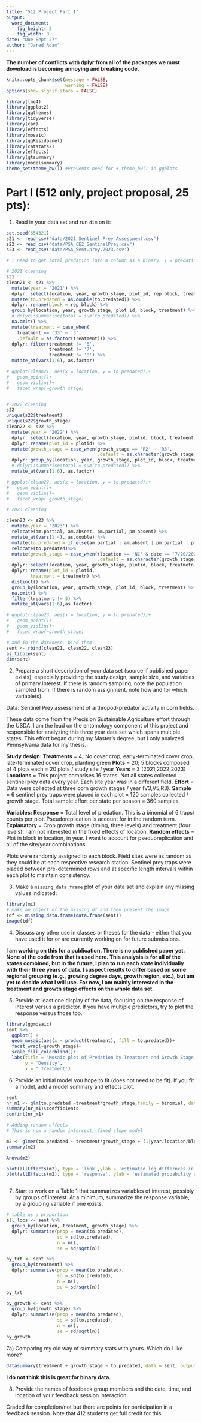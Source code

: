 ```yaml
---
title: "512 Project Part I"
output:
  word_document:
    fig_height: 5
    fig_width: 8
date: "Due Sept 27"
author: "Jared Adam"
---
```

**The number of conflicts with dplyr from all of the packages we must download is becoming annoying and breaking code.** 

```r
knitr::opts_chunk$set(message = FALSE,
                      warning = FALSE)
options(show.signif.stars = FALSE)

library(lme4)
library(ggplot2)
library(ggthemes)
library(tidyverse)
library(car)
library(effects)
library(mosaic)
library(ggResidpanel)
library(catstats2)
library(effects)
library(gtsummary)
library(modelsummary)
theme_set(theme_bw()) #Prevents need for + theme_bw() in ggplots
```

# Part I (512 only, project proposal, 25 pts): 

1) Read in your data set and run `dim` on it:

```r
set.seed(654321)
s21 <- read_csv('data/2021 Sentinel Prey Assessment.csv')
s22 <- read_csv("data/PSA_CE2_SentinelPrey.csv")
s23 <- read_csv('data/PSA_Sent.prey.2023.csv')

# I need to get total predation into a column as a binary. 1 = predation, 0 = not

# 2021 cleaning 
s21
clean21 <- s21 %>% 
  mutate(year = '2021') %>% 
  dplyr::select(location, year, growth_stage, plot_id, rep.block, treatment, to.predated) %>% 
  mutate(to.predated = as.double(to.predated)) %>% 
  dplyr::rename(block = rep.block) %>% 
  group_by(location, year, growth_stage, plot_id, block, treatment) %>% 
  # dplyr::summarise(total = sum(to.predated)) %>% 
  na.omit() %>% 
  mutate(treatment = case_when(
    treatment == '33' ~ '3',
    .default = as.factor(treatment))) %>% 
  dplyr::filter(treatment != '6',
                treatment != '7',
                treatment != '8') %>% 
  mutate_at(vars(1:6), as.factor) 

# ggplot(clean21, aes(x = location, y = to.predated))+
#   geom_point()+
#   geom_violin()+
#   facet_wrap(~growth_stage)


# 2022 cleaning 
s22
unique(s22$treatment)
unique(s22$growth_stage)
clean22 <- s22 %>% 
  mutate(year = '2022') %>% 
  dplyr::select(location, year, growth_stage, plotid, block, treatment, to.predated) %>% 
  dplyr::rename(plot_id = plotid) %>% 
  mutate(growth_stage = case_when(growth_stage == 'R2' ~ 'R3',
                                  .default = as.character(growth_stage))) %>% 
  dplyr::group_by(location, year, growth_stage, plot_id, block, treatment) %>% 
  # dplyr::summarise(total = sum(to.predated)) %>% 
  mutate_at(vars(1:6), as.factor)

# ggplot(clean22, aes(x = location, y = to.predated))+
#   geom_point()+
#   geom_violin()+
#   facet_wrap(~growth_stage)

# 2023 cleaning 

clean23 <- s23 %>%
  mutate(year = '2023') %>%
  relocate(am.partial, am.absent, pm.partial, pm.absent) %>% 
  mutate_at(vars(1:4), as.double) %>% 
  mutate(to.predated = if_else(am.partial | am.absent | pm.partial | pm.absent == 1, 1, 0)) %>% 
  relocate(to.predated)%>%  
  mutate(growth_stage = case_when((location == 'NC' & date == '7/20/2023') ~ 'R3',
                                  .default = as.character(growth_stage))) %>%  
  dplyr::select(location, year, growth_stage, plotid, block, treatmetn, to.predated) %>% 
  dplyr::rename(plot_id = plotid, 
         treatment = treatmetn) %>%
  distinct() %>% 
  group_by(location, year, growth_stage, plot_id, block, treatment) %>% 
  na.omit() %>% 
  filter(treatment != 5) %>% 
  mutate_at(vars(1:6),as.factor)

# ggplot(clean23, aes(x = location, y = to.predated))+
#   geom_point()+
#   geom_violin()+
#   facet_wrap(~growth_stage)

# and in the darkness, bind them 
sent <- rbind(clean21, clean22, clean23)
as_tibble(sent)
dim(sent)

```


2) Prepare a short description of your data set (source if published paper exists), especially providing the study design, sample size, and variables of primary interest. If there is random sampling, note the population sampled from. If there is random assignment, note how and for which variable(s).

Data: Sentinel Prey assessment of arthropod-predator activity in corn fields. 

These data come from the Precision Sustainable Agriculture effort through the USDA. I am the lead on the entomology component of this project and responsible for analyzing this three year data set which spans multiple states. This effort began during my Master's degree, but I only analyzed Pennsylvania data for my thesis. 

**Study design: **
**Treatments** = 4; No cover crop, early-terminated cover crop, late-terminated cover crop, planting green
**Plots** = 20; 5 blocks composed of 4 plots each = 20 plots / study site / year
**Years** = 3 (2021,2022,2023)
**Locations** = This project comprises 16 states. Not all states collected sentinel prey data every year. Each site year was in a different field. 
**Effort** = Data were collected at three corn growth stages / year (V3,V5,R3).
**Sample** = 6 sentinel prey traps were placed in each plot = 120 samples collected / growth stage. Total sample effort per state per season = 360 samples. 

**Variables:**
**Response** = Total level of predation. This is a binomial of 6 traps/ counts per plot. Pseudoreplication is account for in the random term. 
**Explanatory** = Crop growth stage (timing, three levels) and treatment (four levels). I am not interested in the fixed effects of location. 
**Random effects** = Plot in block in location, in year. I want to account for pseduoreplication and all of the site/year combinations.

Plots were randomly assigned to each block. Field sites were as random as they could be at each respective research station. Sentinel prey traps were placed between pre-determined rows and at specific length intervals within each plot to maintain consistency. 

3) Make a `missing_data.frame` plot of your data set and explain any missing values indicated:

```r
library(mi)
# make an object of the missing df and then present the image
tdf <- missing_data.frame(data.frame(sent))
image(tdf)

```



4) Discuss any other use in classes or theses for the data - either that you have used it for or are currently working on for future submissions.

**I am working on this for a publication. There is no published paper yet. None of the code from that is used here. This analysis is for all of the states combined, but in the future, I plan to run each state individually with their three years of data. I suspect results to differ based on some regional grouping (e.g., growing degree days, growth region, etc.), but am yet to decide what I will use. For now, I am mainly interested in the treatment and growth stage effects on the whole data set. **

5) Provide at least one display of the data, focusing on the response of interest versus a predictor. If you have multiple predictors, try to plot the response versus those too.

```r

library(ggmosaic)
sent %>% 
  ggplot() +
  geom_mosaic(aes(x = product(treatment), fill = to.predated))+
  facet_wrap(~growth_stage)+
  scale_fill_colorblind()+
  labs(title = 'Mosaic plot of Predation by Treatment and Growth Stage',
       y = 'Density',
       x = ' Treatment')


```


6) Provide an initial model you hope to fit (does not need to be fit). If you fit a model, add a model summary and effects plot.

```r
sent
nr_m1 <- glm(to.predated ~treatment*growth_stage,family = binomial, data = sent)
summary(nr_m1)$coefficients
confint(nr_m1)

# Adding random effects
# This is now a random intercept, fixed slope model

m2 <- glmer(to.predated ~ treatment*growth_stage + (1|year/location/block/plot_id) , family = binomial, data = sent)
summary(m2)

Anova(m2)

plot(allEffects(m2), type = 'link',ylab = 'estimated log differnces in total predation')
plot(allEffects(m2), type = 'response', ylab = 'estimated probability differnces in total predation')



```

7) Start to work on a Table 1 that summarizes variables of interest, possibly by groups of interest. At a minimum, summarize the response variable, by a grouping variable if one exists. 

```r
# table as a proportion 
all_locs <- sent %>% 
  group_by(location, treatment, growth_stage) %>% 
  dplyr::summarise(prop = mean(to.predated),
                   sd = sd(to.predated),
                   n = n(), 
                   se = sd/sqrt(n))

by_trt <- sent %>% 
  group_by(treatment) %>% 
  dplyr::summarise(prop = mean(to.predated),
                   sd = sd(to.predated),
                   n = n(), 
                   se = sd/sqrt(n))
by_trt

by_growth <- sent %>% 
  group_by(growth_stage) %>% 
  dplyr::summarise(prop = mean(to.predated),
                   sd = sd(to.predated),
                   n = n(), 
                   se = sd/sqrt(n))
by_growth

```

7a) Comparing my old way of summary stats with yours. Which do I like more?
```r
datasummary(treatment + growth_stage ~ to.predated, data = sent, output = 'markdown')


```
**I do not think this is great for binary data.**

8) Provide the names of feedback group members and the date, time, and location of your feedback session interaction.



Graded for completion/not but there are points for participation in a feedback session. Note that 412 students get full credit for this.
